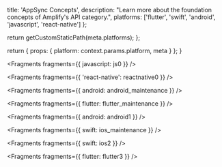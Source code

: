 
  title: 'AppSync Concepts',
  description:
    "Learn more about the foundation concepts of Amplify's API category.",
  platforms: ['flutter', 'swift', 'android', 'javascript', 'react-native']
};

  return getCustomStaticPath(meta.platforms);
};

  return {
    props: {
      platform: context.params.platform,
      meta
    }
  };
}


<Fragments fragments={{ javascript: js0 }} />


<Fragments fragments={{ 'react-native': reactnative0 }} />


<Fragments fragments={{ android: android_maintenance }} />


<Fragments fragments={{ flutter: flutter_maintenance }} />


<Fragments fragments={{ android: android1 }} />


<Fragments fragments={{ swift: ios_maintenance }} />


<Fragments fragments={{ swift: ios2 }} />


<Fragments fragments={{ flutter: flutter3 }} />
